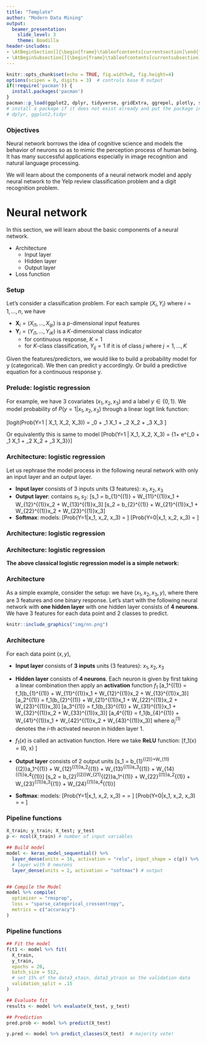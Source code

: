 ```yaml
---
title: "Template"
author: "Modern Data Mining"
output:
  beamer_presentation:
    slide_level: 3
    theme: Boadilla
header-includes:
- \AtBeginSection[]{\begin{frame}\tableofcontents[currentsection]\end{frame}}
- \AtBeginSubsection[]{\begin{frame}\tableofcontents[currentsubsection]\end{frame}{}}
---
```



```r
knitr::opts_chunk$set(echo = TRUE, fig.width=8, fig.height=4)
options(scipen = 0, digits = 3)  # controls base R output
if(!require('pacman')) {
  install.packages('pacman')
}
pacman::p_load(ggplot2, dplyr, tidyverse, gridExtra, ggrepel, plotly, skimr) 
# install a package if it does not exist already and put the package in the path (library)
# dplyr, ggplot2,tidyr
```

### Objectives

Neural network borrows the idea of cognitive science and models the behavior of neurons so as to mimic the perception process of human being. It has many successful applications especially in image recognition and natural language processing. 

We will learn about the components of a neural network model and apply neural network to the Yelp review classification problem and a digit recognition problem.

# Neural network

In this section, we will learn about the basic components of a neural network.

- Architecture
  - Input layer
  - Hidden layer
  - Output layer

- Loss function

### Setup

Let's consider a classification problem. For each sample $(X_i, Y_i)$ where $i = 1, \ldots, n$, we have 

* $\mathbf X_i = (X_{i1}, \ldots, X_{ip})$ is a $p$-dimensional input features
* $\mathbf Y_i = (Y_{i1}, \ldots, Y_{iK})$ is a $K$-dimensional class indicator
    + for continuous response, $K=1$
    + for $K$-class classification, $Y_{ij} = 1$ if it is of class $j$ where $j = 1, \ldots, K$

Given the features/predictors, we would like to build a probability model for y (categorical). We then can predict y accordingly. Or build a predictive equation for a continuous response y. 


### Prelude: logistic regression

For example, we have 3 covariates $(x_1, x_2, x_3)$ and a label $y \in \{0,1\}$. We model probability of $P(y=1|x_1, x_2, x_3)$ through a linear logit link function: 

\[logit(Prob(Y=1 | X_1, X_2, X_3)) = \beta_0 + \beta_1 X_1 +  \beta_2 X_2 +  \beta_3 X_3  \]

Or equivalently this is same to model 
\[Prob(Y=1 | X_1, X_2, X_3) = \frac{e^{\beta_0 + \beta_1 X_1 +  \beta_2 X_2 +  \beta_3 X_3}}
{1+ e^{\beta_0 + \beta_1 X_1 +  \beta_2 X_2 +  \beta_3 X_3}}\]



### Architecture: logistic regression

Let us rephrase the model process in the following neural network with only an input layer and an output layer.

* **Input layer** consists of 3 inputs units (3 features): $x_1, x_2, x_3$
* **Output layer**: contains $s_1, s_2$:
  \[s_1 = b_{1}^{(1)} + W_{11}^{(1)}x_1 + W_{12}^{(1)}x_2 + W_{13}^{(1)}x_3\]
    \[s_2 = b_{2}^{(1)} + W_{21}^{(1)}x_1 + W_{22}^{(1)}x_2 + W_{23}^{(1)}x_3\]
* **Softmax**: models:
\[Prob(Y=1|x_1, x_2, x_3) = \frac{e^{s_1}}{e^{s_1}+e^{s_2}}\]
\[Prob(Y=0|x_1, x_2, x_3) = \frac{e^{s_2}}{e^{s_1}+e^{s_2}} \]
   
### Architecture: logistic regression

\begin{figure}
\includegraphics[width=.8\textwidth]{img/logit.png}
\caption{Logistic regression as 0-layer neural network}
\end{figure}

### Architecture: logistic regression

**The above classical logistic regression model is a simple network:**

\begin{columns}
  \column{0.38\linewidth}
     \centering
     \includegraphics[width=\linewidth]{img/logit.png}
   \column{0.58\linewidth}

\begin{itemize}
\item 0 layer

\item softmax as output (meaning logit function)

\item classification is done through thresholding the probability

\item it is simple and we can interpret the probability model

\item BUT, it is restrictive for the model format. 
\end{itemize}

 \end{columns}


### Architecture

As a simple example, consider the setup: we have $(x_1, x_2, x_3, y)$, where there are 3 features and one binary response. Let's start with the following neural network with **one hidden layer** with one hidden layer consists of **4 neurons**. We have 3 features for each data point and 2 classes to predict. 

```r
knitr::include_graphics("img/nn.png")
```

### Architecture

For each data point $(x,y)$, 

* **Input layer** consists of **3 inputs** units (3 features): $x_1, x_2, x_3$
* **Hidden layer** consists of **4 neurons**. Each neuron is given by first taking a linear combination then apply an **activation** function $f_1$
    \[a_1^{(1)} = f_1(b_{1}^{(1)} + W_{11}^{(1)}x_1 + W_{12}^{(1)}x_2 + W_{13}^{(1)}x_3)\]
    \[a_2^{(1)} = f_1(b_{2}^{(1)} + W_{21}^{(1)}x_1 + W_{22}^{(1)}x_2 + W_{23}^{(1)}x_3)\]
    \[a_3^{(1)} = f_1(b_{3}^{(1)} + W_{31}^{(1)}x_1 + W_{32}^{(1)}x_2 + W_{33}^{(1)}x_3)\]
    \[a_4^{(1)} = f_1(b_{4}^{(1)} + W_{41}^{(1)}x_1 + W_{42}^{(1)}x_2 + W_{43}^{(1)}x_3)\]
where $a_i^{(1)}$ denotes the $i$-th activated neuron in hidden layer 1.  
* $f_1(x)$ is called an activation function. Here we take **ReLU** function:
\[f_1(x) = \max (0, x) \]

* **Output layer** consists of 2 output units
    \[s_1 = b_{1}^{(2)}+W_{11}^{(2)}a_1^{(1)} + W_{12}^{(1)}a_2^{(1)} + W_{13}^{(1)}a_3^{(1)} + W_{14}^{(1)}a_4^{(1)}\]
    \[s_2 = b_{2}^{(2)}W_{21}^{(2)}a_1^{(1)} + W_{22}^{(1)}a_2^{(1)} + W_{23}^{(1)}a_3^{(1)} + W_{24}^{(1)}a_4^{(1)}\]
   
* **Softmax**: models:
\[Prob(Y=1|x_1, x_2, x_3) = \frac{e^{s_1}}{e^{s_1}+e^{s_2}} = \frac{e^{b_{1}^{(2)}+W_{11}^{(2)a_1^{(1)} + W_{12}^{(1)}a_2^{(1)} + W_{13}^{(1)}a_3^{(1)} + W_{14}^{(1)}a_4^{(1)}} }}{e^{s_1}+e^{s_2}}\]
\[Prob(Y=0|x_1, x_2, x_3) = \frac{e^{s_2}}{e^{s_1}+e^{s_2}}=\frac{e^{ b_{2}^{(2)}W_{21}^{(2)}a_1^{(1)} + W_{22}^{(1)}a_2^{(1)} + W_{23}^{(1)}a_3^{(1)} + W_{24}^{(1)}a_4^{(1)}} }{e^{s_1}+e^{s_2}} \]


### Pipeline functions
\footnotesize
```r
X_train; y_train; X_test; y_test
p <- ncol(X_train) # number of input variables

## Build model
model <- keras_model_sequential() %>%
  layer_dense(units = 16, activation = "relu", input_shape = c(p)) %>% 
  # layer with 8 neurons
  layer_dense(units = 2, activation = "softmax") # output


## Compile the Model
model %>% compile(
  optimizer = "rmsprop",
  loss = "sparse_categorical_crossentropy",
  metrics = c("accuracy")
)
```

### Pipeline functions
\footnotesize
```r
## Fit the model
fit1 <- model %>% fit(
  X_train,
  y_train,
  epochs = 20,
  batch_size = 512,
  # set 15% of the data3_xtain, data3_ytrain as the validation data
  validation_split = .15  
)

## Evaluate fit
results <- model %>% evaluate(X_test, y_test)

## Prediction
pred.prob <- model %>% predict(X_test)

y.pred <- model %>% predict_classes(X_test)  # majority vote!

```

